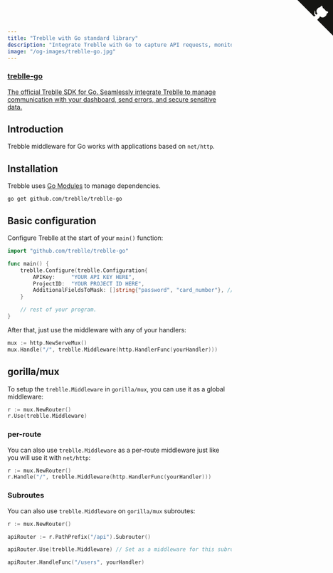 ```yaml
---
title: "Treblle with Go standard library"
description: "Integrate Treblle with Go to capture API requests, monitor errors, and enhance security. Follow our setup guide to configure Treblle for real-time insights."
image: "/og-images/treblle-go.jpg"
---
```


<div class="max-w-full mx-auto shadow-lg rounded-lg overflow-hidden">
  <a href="https://github.com/Treblle/treblle-go" title="View source on GitHub" aria-label="View source on GitHub" class="relative no-underline">
    <div>
      <svg width="80" height="80" viewBox="0 0 250 250" style="fill:#151513; color:#fff; position: absolute; top: 0; border: 0; right: 0;" aria-hidden="true">
        <path d="M0,0 L115,115 L130,115 L142,142 L250,250 L250,0 Z"></path>
        <path d="M128.3,109.0 C113.8,99.7 119.0,89.6 119.0,89.6 C122.0,82.7 120.5,78.6 120.5,78.6 C119.2,72.0 123.4,76.3 123.4,76.3 C127.3,80.9 125.5,87.3 125.5,87.3 C122.9,97.6 130.6,101.9 134.4,103.2" fill="currentColor" style="transform-origin: 130px 106px;" class="octo-arm"></path>
        <path d="M115.0,115.0 C114.9,115.1 118.7,116.5 119.8,115.4 L133.7,101.6 C136.9,99.2 139.9,98.4 142.2,98.6 C133.8,88.0 127.5,74.4 143.8,58.0 C148.5,53.4 154.0,51.2 159.7,51.0 C160.3,49.4 163.2,43.6 171.4,40.1 C171.4,40.1 176.1,42.5 178.8,56.2 C183.1,58.6 187.2,61.8 190.9,65.4 C194.5,69.0 197.7,73.2 200.1,77.6 C213.8,80.2 216.3,84.9 216.3,84.9 C212.7,93.1 206.9,96.0 205.4,96.6 C205.1,102.4 203.0,107.8 198.3,112.5 C181.9,128.9 168.3,122.5 157.7,114.1 C157.9,116.9 156.7,120.9 152.7,124.9 L141.0,136.5 C139.8,137.7 141.6,141.9 141.8,141.8 Z" fill="currentColor" class="octo-body"></path>
      </svg>
    </div>
    <div class="grid grid-cols-4 gap-4 px-2 py-2">
      <div class="col-span-4">
      	<h3 class="text-xl font-semibold">treblle-go</h3>
      	<p class="text-sm font-medium">The official Treblle SDK for Go. Seamlessly integrate Treblle to manage communication with your dashboard, send errors, and secure sensitive data.</p>
      </div>
    </div>
  </a>
</div>

## Introduction

Trebble middleware for Go works with applications based on `net/http`.

## Installation

Trebble uses [Go Modules](https://github.com/golang/go/wiki/Modules) to manage dependencies.

```shell
go get github.com/treblle/treblle-go
```

## Basic configuration

Configure Treblle at the start of your `main()` function:

```go
import "github.com/treblle/treblle-go"

func main() {
	treblle.Configure(treblle.Configuration{
		APIKey:     "YOUR API KEY HERE",
		ProjectID:  "YOUR PROJECT ID HERE",
        AdditionalFieldsToMask: []string{"password", "card_number"}, // optional, specify additional fields to mask
	}

    // rest of your program.
}
```

After that, just use the middleware with any of your handlers:

```go
mux := http.NewServeMux()
mux.Handle("/", treblle.Middleware(http.HandlerFunc(yourHandler)))
```

## gorilla/mux

To setup the `treblle.Middleware` in `gorilla/mux`, you can use it as a global middleware:

```go
r := mux.NewRouter()
r.Use(treblle.Middleware)
```

### per-route

You can also use `treblle.Middleware` as a per-route middleware just like you will use it with `net/http`:

```go
r := mux.NewRouter()
r.Handle("/", treblle.Middleware(http.HandlerFunc(yourHandler)))
```

### Subroutes

You can also use `treblle.Middleware` on `gorilla/mux` subroutes:

```go
r := mux.NewRouter()

apiRouter := r.PathPrefix("/api").Subrouter()

apiRouter.Use(treblle.Middleware) // Set as a middleware for this subroute

apiRouter.HandleFunc("/users", yourHandler)
```